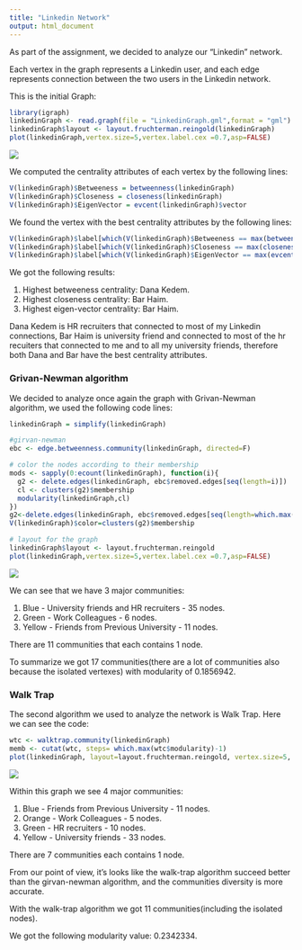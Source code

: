 ---
title: "Linkedin Network"
output: html_document
---


As part of the assignment, we decided to analyze our "Linkedin" network.

Each vertex in the graph represents a Linkedin user, and each edge represents connection between the two users in the Linkedin network.

This is the initial Graph:

```{r eval=FALSE}
library(igraph)
linkedinGraph <- read.graph(file = "LinkedinGraph.gml",format = "gml")
linkedinGraph$layout <- layout.fruchterman.reingold(linkedinGraph) 
plot(linkedinGraph,vertex.size=5,vertex.label.cex =0.7,asp=FALSE)
```

![](initial.png)

We computed the centrality attributes of each vertex by the following lines:

```{r eval=FALSE}
V(linkedinGraph)$Betweeness = betweenness(linkedinGraph)
V(linkedinGraph)$Closeness = closeness(linkedinGraph)
V(linkedinGraph)$EigenVector = evcent(linkedinGraph)$vector
```

We found the vertex with the best centrality attributes by the following lines:
```{r eval=FALSE}
V(linkedinGraph)$label[which(V(linkedinGraph)$Betweeness == max(betweenness(linkedinGraph)))]
V(linkedinGraph)$label[which(V(linkedinGraph)$Closeness == max(closeness(linkedinGraph)))]
V(linkedinGraph)$label[which(V(linkedinGraph)$EigenVector == max(evcent(linkedinGraph)$vector))]
```

We got the following results: 

1. Highest betweeness centrality: Dana Kedem.
2. Highest closeness centrality: Bar Haim.
3. Highest eigen-vector centrality: Bar Haim.

Dana Kedem is HR recruiters that  connected to most of my Linkedin connections, Bar Haim is university friend and connected to most of the hr recuiters that connected to me and to all my university friends, therefore both Dana and Bar have the best centrality attributes.

### Grivan-Newman algorithm

We decided to analyze once again the graph with Grivan-Newman algorithm, we used the following code lines:

```{r eval=FALSE}
linkedinGraph = simplify(linkedinGraph)

#girvan-newman
ebc <- edge.betweenness.community(linkedinGraph, directed=F)

# color the nodes according to their membership
mods <- sapply(0:ecount(linkedinGraph), function(i){
  g2 <- delete.edges(linkedinGraph, ebc$removed.edges[seq(length=i)])
  cl <- clusters(g2)$membership
  modularity(linkedinGraph,cl)
})
g2<-delete.edges(linkedinGraph, ebc$removed.edges[seq(length=which.max(mods)-1)])
V(linkedinGraph)$color=clusters(g2)$membership

# layout for the graph
linkedinGraph$layout <- layout.fruchterman.reingold
plot(linkedinGraph,vertex.size=5,vertex.label.cex =0.7,asp=FALSE)
```

![](girvan-newman.png)

We can see that we have 3 major communities:

1. Blue - University friends and HR recruiters - 35 nodes.
2. Green - Work Colleagues - 6 nodes.
3. Yellow - Friends from Previous University - 11 nodes.

There are 11 communities that each contains 1 node.

To summarize we got 17 communities(there are a lot of communities also because the isolated vertexes) with modularity of 0.1856942.

### Walk Trap

The second algorithm we used to analyze the network is Walk Trap.
Here we can see the code:
```{r eval=FALSE}
wtc <- walktrap.community(linkedinGraph)
memb <- cutat(wtc, steps= which.max(wtc$modularity)-1)
plot(linkedinGraph, layout=layout.fruchterman.reingold, vertex.size=5, vertex.color=memb, asp=FALSE)
```
![](walk-trap.png)

Within this graph we see 4 major communities:

1. Blue - Friends from Previous University - 11 nodes.
2. Orange - Work Colleagues - 5 nodes.
3. Green - HR recruiters - 10 nodes.
4. Yellow - University friends - 33 nodes.

There are 7 communities each contains 1 node.

From our point of view, it's looks like the walk-trap algorithm succeed better than the girvan-newman algorithm, and the communities  diversity is more accurate.

With the walk-trap algorithm we got 11 communities(including the isolated nodes).

We got the following modularity value: 0.2342334.
